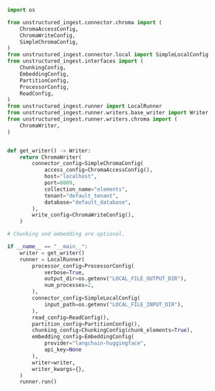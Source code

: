 ```python Python
import os

from unstructured_ingest.connector.chroma import (
    ChromaAccessConfig,
    ChromaWriteConfig,
    SimpleChromaConfig,
)
from unstructured_ingest.connector.local import SimpleLocalConfig
from unstructured_ingest.interfaces import (
    ChunkingConfig,
    EmbeddingConfig,
    PartitionConfig,
    ProcessorConfig,
    ReadConfig,
)
from unstructured_ingest.runner import LocalRunner
from unstructured_ingest.runner.writers.base_writer import Writer
from unstructured_ingest.runner.writers.chroma import (
    ChromaWriter,
)


def get_writer() -> Writer:
    return ChromaWriter(
        connector_config=SimpleChromaConfig(
            access_config=ChromaAccessConfig(),
            host="localhost",
            port=8000,
            collection_name="elements",
            tenant="default_tenant",
            database="default_database",
        ),
        write_config=ChromaWriteConfig(),
    )

# Chunking and embedding are optional.

if __name__ == "__main__":
    writer = get_writer()
    runner = LocalRunner(
        processor_config=ProcessorConfig(
            verbose=True,
            output_dir=os.getenv("LOCAL_FILE_OUTPUT_DIR"),
            num_processes=2,
        ),
        connector_config=SimpleLocalConfig(
            input_path=os.getenv("LOCAL_FILE_INPUT_DIR"),
        ),
        read_config=ReadConfig(),
        partition_config=PartitionConfig(),
        chunking_config=ChunkingConfig(chunk_elements=True),
        embedding_config=EmbeddingConfig(
            provider="langchain-huggingface",
            api_key=None
        ),
        writer=writer,
        writer_kwargs={},
    )
    runner.run()
```
